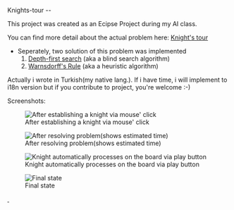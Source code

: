 Knights-tour 
--

This project was created as an Ecipse Project during my AI class.

You can find more detail about the actual problem here: [http://en.wikipedia.org/wiki/Knight's_tour Knight's tour]

* Seperately, two solution of this problem was implemented
*# [http://en.wikipedia.org/wiki/Depth-first_search Depth-first search] (aka a blind search algorithm)
*# [http://warnsdorff.com/ Warnsdorff's Rule] (aka a heuristic algorithm) 

Actually i wrote in Turkish(my native lang.). If i have time, i will implement to i18n version but if you contribute to project, you're welcome :-)

Screenshots:

[[File:img/screenshot.1.png|thumb|After establishing a knight via mouse' click]]



[[File:img/screenshot.2.png|thumb|After resolving problem(shows estimated time)]]



[[File:img/screenshot.3.png|thumb|Knight automatically processes on the board via play button]]



[[File:img/screenshot.4.png|thumb|Final state]]

<a href="https://plus.google.com/+VeysiErtekin?rel=author">&nbsp;</a>

